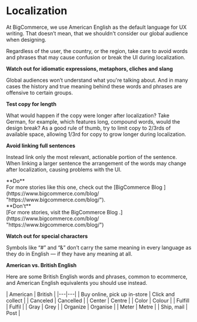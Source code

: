 
# Localization

At BigCommerce, we use American English as the default language for UX writing. That doesn’t mean, that we shouldn't consider our global audience when designing.

Regardless of the user, the country, or the region, take care to avoid words and phrases that may cause confusion or break the UI during localization.

**Watch out for idiomatic expressions, metaphors, cliches and slang**

Global audiences won’t understand what you're talking about. And in many cases the history and true meaning behind these words and phrases are offensive to certain groups.

**Test copy for length**

What would happen if the copy were longer after localization? Take German, for example, which features long, compound words, would the design break? As a good rule of thumb, try to limit copy to 2/3rds of available space, allowing 1/3rd for copy to grow longer during localization.

**Avoid linking full sentences**

Instead link only the most relevant, actionable portion of the sentence. When linking a larger sentence the arrangement of the words may change after localization, causing problems with the UI.

<DosAndDonts>
<Dos hideHeader={true}>
<div class="hidden">
**Do**
</div>
<div>
For more stories like this one, check out the [BigCommerce Blog <Icon name="external" className="inline w-4 h-auto" includesWrapper={false} />](https://www.bigcommerce.com/blog/ "https://www.bigcommerce.com/blog/").
</div>
</Dos>
<Donts hideHeader={true}>
<div class="hidden">
**Don't**
</div>
<div>
[For more stories, visit the BigCommerce Blog <Icon name="external" className="inline w-4 h-auto" includesWrapper={false} />.](https://www.bigcommerce.com/blog/ "https://www.bigcommerce.com/blog/")
</div>
</Donts>
</DosAndDonts>


**Watch out for special characters**

Symbols like “#” and “&” don’t carry the same meaning in every language as they do in English — if they have any meaning at all.

**American vs. British English**

Here are some British English words and phrases, common to ecommerce, and American English equivalents you should use instead.

<ComparisonTable>
| American |  British |
|---|---|
| Buy online, pick up in-store | Click and collect |
| Canceled | Cancelled |
| Center | Centre |
| Color | Colour |
| Fulfill | Fulfil |
| Gray | Grey |
| Organize | Organise |
| Meter | Metre |
| Ship, mail | Post |
</ComparisonTable>

